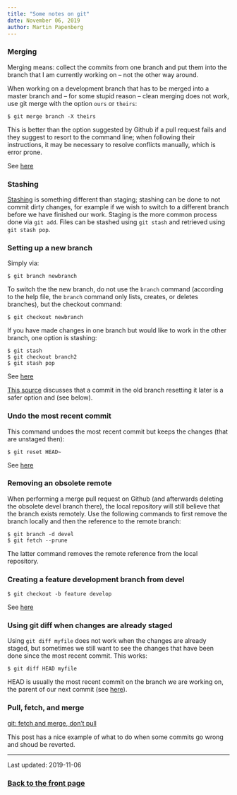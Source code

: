 ```yaml
---
title: "Some notes on git"
date: November 06, 2019
author: Martin Papenberg
---
```


### Merging

Merging means: collect the commits from one branch and put them into
the branch that I am currently working on -- not the other way around.

When working on a development branch that has to be merged into a 
master branch and -- for some stupid reason -- clean merging does not
work, use git merge with the option `ours` or `theirs`:

```
$ git merge branch -X theirs
```

This is better than the option suggested by Github if a pull request 
fails and they suggest to resort to the command line; when following
their instructions, it may be necessary to resolve conflicts manually,
which is error prone.

See [here](https://stackoverflow.com/questions/13594344/force-git-to-always-choose-the-newer-version-during-a-merge)

### Stashing

[Stashing](https://git-scm.com/book/en/v1/Git-Tools-Stashing) is 
something different than staging; stashing can be done to not commit 
dirty changes, for example if we wish to switch to a different branch 
before we have finished our work. Staging is the more common process 
done via `git add`. Files can be stashed using `git stash` and retrieved
using `git stash pop`.

### Setting up a new branch

Simply via:

```
$ git branch newbranch
```

To switch the the new branch, do not use the `branch` command (according
to the help file, the `branch` command only lists, creates, or deletes 
branches), but the checkout command:

```
$ git checkout newbranch
```

If you have made changes in one branch but would like to work in the 
other branch, one option is stashing:

```
$ git stash
$ git checkout branch2
$ git stash pop
```

See [here](https://stackoverflow.com/questions/556923/how-do-i-merge-my-local-uncommitted-changes-into-another-git-branch)

[This 
source](https://happygitwithr.com/git-branches.html#switching-branches) 
discusses that a commit in the old branch resetting it later is a safer
option and (see below). 

### Undo the most recent commit

This command undoes the most recent commit but keeps the changes (that
are unstaged then):

```
$ git reset HEAD~
```

See [here](https://stackoverflow.com/questions/927358/how-do-i-undo-the-most-recent-local-commits-in-git)

### Removing an obsolete remote

When performing a merge pull request on Github (and afterwards deleting 
the obsolete devel branch there), the local repository will still 
believe that the branch exists remotely. Use the following commands to 
first remove the branch locally and then the reference to the remote 
branch:

```
$ git branch -d devel
$ git fetch --prune
```

The latter command removes the remote reference from the local 
repository.

### Creating a feature development branch from devel

```
$ git checkout -b feature develop
```

See [here](https://nvie.com/posts/a-successful-git-branching-model/)

### Using git diff when changes are already staged

Using `git diff myfile` does not work when the changes are already 
staged, but sometimes we still want to see the changes that have been
done since the most recent commit. This works:

```
$ git diff HEAD myfile
```

HEAD is usually the most recent commit on the branch we are working on,
the parent of our next commit (see 
[here](https://stackoverflow.com/questions/2304087/what-is-head-in-git)).

### Pull, fetch, and merge

[git: fetch and merge, don’t pull](https://longair.net/blog/2009/04/16/git-fetch-and-merge/)


This post has a nice example of what to do when some commits go wrong 
and shoud be reverted.

---

Last updated: 2019-11-06

### <a href="index.html">Back to the front page</a>

&nbsp;
